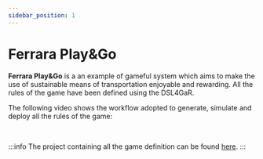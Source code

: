 ```yaml
---
sidebar_position: 1
---
```



# Ferrara Play&Go

**Ferrara Play&Go** is a an example of gameful system which aims to make the use of sustainable means of transportation enjoyable and rewarding.
All the rules of the game have been defined using the DSL4GaR.

The following video shows the workflow adopted to generate, simulate and deploy all the rules of the game:

<ReactPlayer width="100%" controls={true} url="https://github.com/StefanoMartella/DSL4GaR/blob/main/static/video/demo.mp4?raw=true" />

<br />

:::info
The project containing all the game definition can be found [here](https://github.com/StefanoMartella/FerraraPlayAndGo_DSL4GaR).
:::